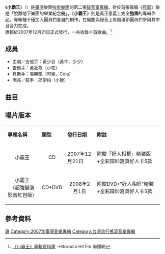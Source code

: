 {{Infobox Album
|Name   = 小霸王<br>''Be The King''
|Type   = [[專輯|專輯]]
|Artist = [[強辯樂團|強辯樂團]]
|Cover  = Champion Album Be The King.jpg
|Released = 2007年12月21日
|Genre    = [[華語流行音樂|華語流行音樂]]
|Length   = 38:24
|Label    = [[相信音樂|相信音樂]]（製作）<br>[[滾石唱片|滾石唱片]]（發行）<br>[[環球唱片|環球唱片]]（發行）<ref>[https://www.5music.com.tw/CDList-C.asp?cdno=428495678926 強辯樂團《小霸王》專輯] -五大唱片</ref><br>[[台灣索尼音樂娛樂|索尼音樂]]（發行）<ref>[https://www.5music.com.tw/CDList-C.asp?cdno=429385679141 強辯樂團《小霸王》專輯（超強變裝影音紅包版）] -五大唱片</ref>
|Producer   =
|Last album = [[冠軍_(專輯)|冠軍]]<br>（2006年）
|This album = '''小霸王'''<br>（2007年）
|Next album = [[我的美麗時光|我的美麗時光]]<br>（2014年）
}}

《'''小霸王'''》（{{lang-en|''Be The King''}}）是[[臺灣|臺灣]]樂團[[強辯樂團|強辯樂團]]的第二張[[錄音室專輯|錄音室專輯]]。對於首張專輯《[[冠軍_(專輯)|冠軍]]》像是「脫離地下樂團的畢業紀念冊」，《'''小霸王'''》則是真正意義上完全'''強辯'''的專輯作品。專輯裡不僅加入團員們各自的創作，在編曲與錄音上每個環節團員們參與其中且合力完成。
<br>專輯於2007年12月21日正式發行，一共收錄十首歌曲。<ref>[http://www.hitoradio.com/newweb/9411album 《小霸王》專輯資料庫] {{Wayback|url=http://www.hitoradio.com/newweb/9411album |date=20200906010318 }} -Hitoradio·Hit Fm 聯播網</ref>

== 成員 ==
*主唱／吉他手：黃少谷（黃牛、少少）
*吉他手：黃壯為（小花）
*貝斯手：張勝凱（可樂、Cola）
*團長／鼓手：邵崇柏（小猴）

== 曲目 ==
{{Tracklist
|title1 =傷心大街
|music1 =黃少谷
|lyrics1=黃少谷
|length1=4:08
|longnote1=
|title2 =好人卡
|music2 =黃壯為
|lyrics2=黃少谷
|length2=3:35
|longnote2=
|title3 =小霸王
|music3 =黃少谷
|lyrics3=黃少谷
|length3=4:16
|longnote3=亦收錄在 <br>[[強辯之【終極三國】三團鼎立SUPER大鬥陣|強辯之【終極三國】三團鼎立SUPER大鬥陣]]
|title4 =幸福的預言
|music4 =黃壯為
|lyrics4=黃壯為
|length4=4:25
|longnote4=
|title5 =豁出去
|music5 =黃少谷
|lyrics5=黃少谷
|length5=3:13
|longnote5=
|title6 =S.Y.B (Shake Your Body)
|music6 =黃少谷
|lyrics6=黃少谷
|length6=3:03
|longnote6=
|title7 =不應該
|music7 =黃少谷／[[溫尚翊|溫尚翊]]
|lyrics7=黃少谷
|length7=3:56
|longnote7=
|title8 =昨天今天明天
|music8 =張勝凱
|lyrics8=黃少谷
|length8=4:35
|longnote8=
|title9 =不知道
|music9 =黃少谷
|lyrics9=黃少谷
|length9=3:33
|longnote9=
|title10 =不能怕
|music10 =張勝凱
|lyrics10=張勝凱
|length10=3:40
|longnote10=
}}

== 唱片版本 ==
{|class=wikitable
|-style=background:#E8FFF5; align=center
|'''專輯名稱'''||'''類型'''||'''發行日期'''||'''附註'''
|-
|align="center"|小霸王
|align="center"|CD
|2007年12月21日
|附贈「好人相框」精裝版+全彩辯帥寫真好人卡5款
|-
|align="center"|小霸王<br>（超強變裝影音紅包版）
|CD+DVD
|align="center"|2008年2月1日
|附贈DVD+“好人相框”精裝+全彩辯帥寫真好人卡5款
|}

== 參考資料 ==
{{Reflist}}

{{強辯樂團}}

[[Category:強辯樂團|專]]
[[Category:2007年臺灣音樂專輯|Category:2007年臺灣音樂專輯]]
[[Category:台灣流行搖滾音樂專輯|Category:台灣流行搖滾音樂專輯]]